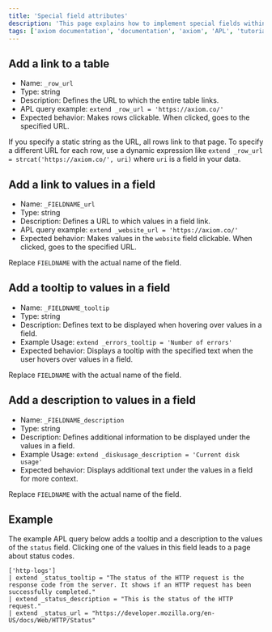```yaml
---
title: 'Special field attributes'
description: 'This page explains how to implement special fields within APL queries to enhance the functionality and interactivity of datasets. Use these fields in APL queries to add unique behaviors to the Axiom user interface.'
tags: ['axiom documentation', 'documentation', 'axiom', 'APL', 'tutorial', 'apl overview', 'row attributes hints', 'column attributes hints', 'fieldname unit', 'row url', 'row status', 'row description', 'col tooltip', 'col heatmap', 'data visualization', 'user interface']
---
```


## Add a link to a table

- Name: `_row_url`
- Type: string
- Description: Defines the URL to which the entire table links.
- APL query example: `extend _row_url = 'https://axiom.co/'`
- Expected behavior: Makes rows clickable. When clicked, goes to the specified URL.

If you specify a static string as the URL, all rows link to that page. To specify a different URL for each row, use a dynamic expression like `extend _row_url = strcat('https://axiom.co/', uri)` where `uri` is a field in your data.

## Add a link to values in a field

- Name: `_FIELDNAME_url`
- Type: string
- Description: Defines a URL to which values in a field link.
- APL query example: `extend _website_url = 'https://axiom.co/'`
- Expected behavior: Makes values in the `website` field clickable. When clicked, goes to the specified URL.

Replace `FIELDNAME` with the actual name of the field.

## Add a tooltip to values in a field

- Name: `_FIELDNAME_tooltip`
- Type: string
- Description: Defines text to be displayed when hovering over values in a field.
- Example Usage: `extend _errors_tooltip = 'Number of errors'`
- Expected behavior: Displays a tooltip with the specified text when the user hovers over values in a field.

Replace `FIELDNAME` with the actual name of the field.

## Add a description to values in a field

- Name: `_FIELDNAME_description`
- Type: string
- Description: Defines additional information to be displayed under the values in a field.
- Example Usage: `extend _diskusage_description = 'Current disk usage'`
- Expected behavior: Displays additional text under the values in a field for more context.

Replace `FIELDNAME` with the actual name of the field.

## Example

The example APL query below adds a tooltip and a description to the values of the `status` field. Clicking one of the values in this field leads to a page about status codes.

```apl
['http-logs']
| extend _status_tooltip = "The status of the HTTP request is the response code from the server. It shows if an HTTP request has been successfully completed."
| extend _status_description = "This is the status of the HTTP request."
| extend _status_url = "https://developer.mozilla.org/en-US/docs/Web/HTTP/Status"
```